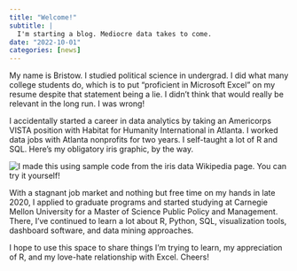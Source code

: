 ```yaml
---
title: "Welcome!"
subtitle: | 
  I'm starting a blog. Mediocre data takes to come.
date: "2022-10-01"
categories: [news]
---
```


My name is Bristow. I studied political science in undergrad. I did what many college students do, which is to put "proficient in Microsoft Excel" on my resume despite that statement being a lie. I didn't think that would really be relevant in the long run. I was wrong!

I accidentally started a career in data analytics by taking an Americorps VISTA position with Habitat for Humanity International in Atlanta. I worked data jobs with Atlanta nonprofits for two years. I self-taught a lot of R and SQL. Here's my obligatory iris graphic, by the way.

![](iris_data.png "I made this using sample code from the iris data Wikipedia page. You can try it yourself!")

With a stagnant job market and nothing but free time on my hands in late 2020, I applied to graduate programs and started studying at Carnegie Mellon University for a Master of Science Public Policy and Management. There, I've continued to learn a lot about R, Python, SQL, visualization tools, dashboard software, and data mining approaches. 

I hope to use this space to share things I'm trying to learn, my appreciation of R, and my love-hate relationship with Excel. Cheers!